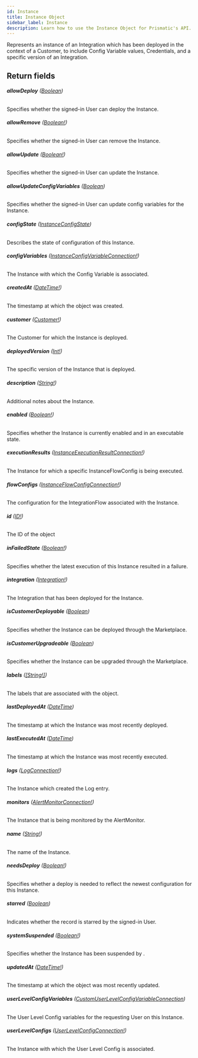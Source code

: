 ```yaml
---
id: Instance
title: Instance Object
sidebar_label: Instance
description: Learn how to use the Instance Object for Prismatic's API.
---
```


Represents an instance of an Integration which has been deployed in the
context of a Customer, to include Config Variable values, Credentials, and
a specific version of an Integration.

## Return fields

###### <b>allowDeploy</b> ([Boolean](api/schema/scalar/Boolean.mdx))

Specifies whether the signed-in User can deploy the Instance.

###### <b>allowRemove</b> ([Boolean!](api/schema/scalar/Boolean.mdx))

Specifies whether the signed-in User can remove the Instance.

###### <b>allowUpdate</b> ([Boolean!](api/schema/scalar/Boolean.mdx))

Specifies whether the signed-in User can update the Instance.

###### <b>allowUpdateConfigVariables</b> ([Boolean](api/schema/scalar/Boolean.mdx))

Specifies whether the signed-in User can update config variables for the Instance.

###### <b>configState</b> ([InstanceConfigState](api/schema/enum/InstanceConfigState.mdx))

Describes the state of configuration of this Instance.

###### <b>configVariables</b> ([InstanceConfigVariableConnection!](api/schema/object/InstanceConfigVariableConnection.mdx))

The Instance with which the Config Variable is associated.

###### <b>createdAt</b> ([DateTime!](api/schema/scalar/DateTime.mdx))

The timestamp at which the object was created.

###### <b>customer</b> ([Customer!](api/schema/object/Customer.mdx))

The Customer for which the Instance is deployed.

###### <b>deployedVersion</b> ([Int!](api/schema/scalar/Int.mdx))

The specific version of the Instance that is deployed.

###### <b>description</b> ([String!](api/schema/scalar/String.mdx))

Additional notes about the Instance.

###### <b>enabled</b> ([Boolean!](api/schema/scalar/Boolean.mdx))

Specifies whether the Instance is currently enabled and in an executable state.

###### <b>executionResults</b> ([InstanceExecutionResultConnection!](api/schema/object/InstanceExecutionResultConnection.mdx))

The Instance for which a specific InstanceFlowConfig is being executed.

###### <b>flowConfigs</b> ([InstanceFlowConfigConnection!](api/schema/object/InstanceFlowConfigConnection.mdx))

The configuration for the IntegrationFlow associated with the Instance.

###### <b>id</b> ([ID!](api/schema/scalar/ID.mdx))

The ID of the object

###### <b>inFailedState</b> ([Boolean!](api/schema/scalar/Boolean.mdx))

Specifies whether the latest execution of this Instance resulted in a failure.

###### <b>integration</b> ([Integration!](api/schema/object/Integration.mdx))

The Integration that has been deployed for the Instance.

###### <b>isCustomerDeployable</b> ([Boolean](api/schema/scalar/Boolean.mdx))

Specifies whether the Instance can be deployed through the Marketplace.

###### <b>isCustomerUpgradeable</b> ([Boolean](api/schema/scalar/Boolean.mdx))

Specifies whether the Instance can be upgraded through the Marketplace.

###### <b>labels</b> ([[String!]](api/schema/scalar/String.mdx))

The labels that are associated with the object.

###### <b>lastDeployedAt</b> ([DateTime](api/schema/scalar/DateTime.mdx))

The timestamp at which the Instance was most recently deployed.

###### <b>lastExecutedAt</b> ([DateTime](api/schema/scalar/DateTime.mdx))

The timestamp at which the Instance was most recently executed.

###### <b>logs</b> ([LogConnection!](api/schema/object/LogConnection.mdx))

The Instance which created the Log entry.

###### <b>monitors</b> ([AlertMonitorConnection!](api/schema/object/AlertMonitorConnection.mdx))

The Instance that is being monitored by the AlertMonitor.

###### <b>name</b> ([String!](api/schema/scalar/String.mdx))

The name of the Instance.

###### <b>needsDeploy</b> ([Boolean!](api/schema/scalar/Boolean.mdx))

Specifies whether a deploy is needed to reflect the newest configuration for this Instance.

###### <b>starred</b> ([Boolean](api/schema/scalar/Boolean.mdx))

Indicates whether the record is starred by the signed-in User.

###### <b>systemSuspended</b> ([Boolean!](api/schema/scalar/Boolean.mdx))

Specifies whether the Instance has been suspended by .

###### <b>updatedAt</b> ([DateTime!](api/schema/scalar/DateTime.mdx))

The timestamp at which the object was most recently updated.

###### <b>userLevelConfigVariables</b> ([CustomUserLevelConfigVariableConnection](api/schema/object/CustomUserLevelConfigVariableConnection.mdx))

The User Level Config variables for the requesting User on this Instance.

###### <b>userLevelConfigs</b> ([UserLevelConfigConnection!](api/schema/object/UserLevelConfigConnection.mdx))

The Instance with which the User Level Config is associated.

